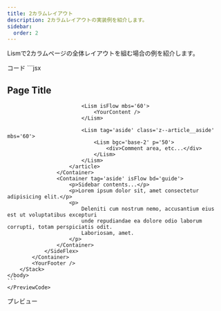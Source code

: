 ```yaml
---
title: 2カラムレイアウト
description: 2カラムレイアウトの実装例を紹介します。
sidebar:
  order: 2
---
```




Lismで2カラムページの全体レイアウトを組む場合の例を紹介します。

<Preview>
	<PreviewTitle>コード</PreviewTitle>
	<PreviewCode>
	```jsx
	<body>
		<Stack id='wrap' minH='100vh'>
			<YourHeader />
			<Container className='z--content' hasGutter size='m' py={50} flexItem={{ fx: 1 }}>
				<SideFlex side='last' sideW='240px' fluidMinW='40em' gap={50}>
					<Container tag='main' className='z--main' bd='guide'>
						<article class='z--article'>
							<Lism tag='header' className='z--article__header'>
								<h1>Page Title</h1>
							</Lism>

							<Lism isFlow mbs='60'>
								<YourContent />
							</Lism>

							<Lism tag='aside' class='z--article__aside' mbs='60'>
								<Lism bgc='base-2' p='50'>
									<div>Comment area, etc...</div>
								</Lism>
							</Lism>
						</article>
					</Container>
					<Container tag='aside' isFlow bd='guide'>
						<p>Sidebar contents...</p>
						<p>Lorem ipsum dolor sit, amet consectetur adipisicing elit.</p>
						<p>
							Deleniti cum nostrum nemo, accusantium eius est ut voluptatibus excepturi
							unde repudiandae ea dolore odio laborum corrupti, totam perspiciatis odit.
							Laboriosam, amet.
						</p>
					</Container>
				</SideFlex>
			</Container>
			<YourFooter />
		</Stack>
	</body>
	```
	</PreviewCode>
</Preview>

<PreviewTitle>プレビュー</PreviewTitle>
<PreviewFrame url='/demo/page-layout/two-columns/' />

